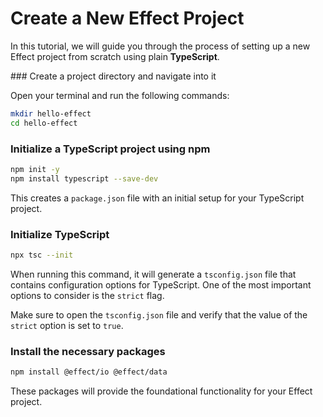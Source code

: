 
# Create a New Effect Project

In this tutorial, we will guide you through the process of setting up a new Effect project from scratch using plain **TypeScript**.

<Steps>
### Create a project directory and navigate into it

Open your terminal and run the following commands:

```sh
mkdir hello-effect
cd hello-effect
```

### Initialize a TypeScript project using npm

```sh
npm init -y
npm install typescript --save-dev
```

This creates a `package.json` file with an initial setup for your TypeScript project.

### Initialize TypeScript

```sh
npx tsc --init
```

When running this command, it will generate a `tsconfig.json` file that contains configuration options for TypeScript. One of the most important options to consider is the `strict` flag.

Make sure to open the `tsconfig.json` file and verify that the value of the `strict` option is set to `true`.

### Install the necessary packages

```sh
npm install @effect/io @effect/data
```

These packages will provide the foundational functionality for your Effect project.

</Steps>

